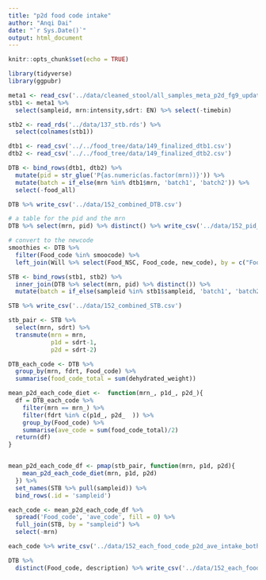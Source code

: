 ```yaml
---
title: "p2d food code intake"
author: "Anqi Dai"
date: "`r Sys.Date()`"
output: html_document
---
```


```r
knitr::opts_chunk$set(echo = TRUE)
```

```r
library(tidyverse)
library(ggpubr)
```

```r
meta1 <- read_csv('../data/cleaned_stool/all_samples_meta_p2d_fg9_updated.csv') 
stb1 <- meta1 %>% 
  select(sampleid, mrn:intensity,sdrt: EN) %>% select(-timebin)

stb2 <- read_rds('../data/137_stb.rds') %>% 
  select(colnames(stb1))

dtb1 <- read_csv('../../food_tree/data/149_finalized_dtb1.csv')
dtb2 <- read_csv('../../food_tree/data/149_finalized_dtb2.csv')

DTB <- bind_rows(dtb1, dtb2) %>% 
  mutate(pid = str_glue('P{as.numeric(as.factor(mrn))}')) %>% 
  mutate(batch = if_else(mrn %in% dtb1$mrn, 'batch1', 'batch2')) %>% 
  select(-food_all)

DTB %>% write_csv('../data/152_combined_DTB.csv')

# a table for the pid and the mrn 
DTB %>% select(mrn, pid) %>% distinct() %>% write_csv('../data/152_pid_match.csv')
```


```r
# convert to the newcode
smoothies <- DTB %>% 
  filter(Food_code %in% smoocode) %>% 
  left_join(Will %>% select(Food_NSC, Food_code, new_code), by = c("Food_NSC", "Food_code"))
```


```r
STB <- bind_rows(stb1, stb2) %>% 
  inner_join(DTB %>% select(mrn, pid) %>% distinct()) %>% 
  mutate(batch = if_else(sampleid %in% stb1$sampleid, 'batch1', 'batch2'))

STB %>% write_csv('../data/152_combined_STB.csv')

stb_pair <- STB %>%  
  select(mrn, sdrt) %>% 
  transmute(mrn = mrn,
            p1d = sdrt-1,
            p2d = sdrt-2) 

DTB_each_code <- DTB %>% 
  group_by(mrn, fdrt, Food_code) %>% 
  summarise(food_code_total = sum(dehydrated_weight))

mean_p2d_each_code_diet <-  function(mrn_, p1d_, p2d_){
  df = DTB_each_code %>% 
    filter(mrn == mrn_) %>% 
    filter(fdrt %in% c(p1d_, p2d_  )) %>% 
    group_by(Food_code) %>% 
    summarise(ave_code = sum(food_code_total)/2)
  return(df)
}


mean_p2d_each_code_df <- pmap(stb_pair, function(mrn, p1d, p2d){
    mean_p2d_each_code_diet(mrn, p1d, p2d)
  }) %>% 
  set_names(STB %>% pull(sampleid)) %>% 
  bind_rows(.id = 'sampleid')

each_code <- mean_p2d_each_code_df %>% 
  spread('Food_code', 'ave_code', fill = 0) %>% 
  full_join(STB, by = "sampleid") %>% 
  select(-mrn)

each_code %>% write_csv('../data/152_each_food_code_p2d_ave_intake_both_batches.csv')

DTB %>% 
  distinct(Food_code, description) %>% write_csv('../data/152_each_food_code_description.csv')
```

